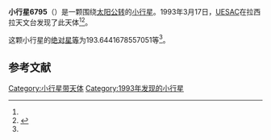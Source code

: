 {{Infobox planet
| bgcolour = #FFFFC0
| name = 6795 Ornskoldsvik
| symbol = 
| image = 
| caption = 
| discovery = yes
| discovery_ref = 
| discoverer = [[UESAC|UESAC]]
| discovery_site = [[拉西拉天文台|拉西拉天文台]] 
| discovered = 1993年3月17日
| designations = yes
| mp_name = 
| named_after = 
| alt_names = 1993 FZ12/ 9561 P-L
| mp_category = [[主带小行星|主带小行星]]
| orbit_ref = <ref name="a">[http://ssd.jpl.nasa.gov/sbdb.cgi?sstr=6795 6795 Ornskoldsvik] {{Wayback|url=http://ssd.jpl.nasa.gov/sbdb.cgi?sstr=6795 |date=20140830212401 }}，小行星數據庫瀏覽器（JPL Small-Body Database Browser）－[[美国国家航空航天局|美国国家航空航天局]]喷气推进实验室</ref>
| epoch = 2456400.5 (2013年4月18日更新)
| aphelion = {{convert|2.96813321294947|AU|km|3|abbr=on|lk=out}}
| perihelion = {{convert|2.317042267535021|AU|km|3|abbr=on}}
| semimajor = {{convert|2.642587740242246|AU|km|3|abbr=on}}
| eccentricity = 0.123191926
| period = 1569.070837 [[日|日]]<br />4.3[[儒略年|儒略年]]
| avg_speed = 
| inclination = 5.054547557522311
| asc_node = 133.9585600740178
| mean_anomaly = 
| arg_peri = 193.6441678557051
| satellites = 
| physical_characteristics = yes
| dimensions = 
| mass = 
| density = 
| surface_grav = 
| escape_velocity = 
| sidereal_day = 
| axial_tilt = 
| pole_ecliptic_lat = 
| pole_ecliptic_lon = 
| albedo = 
| temperatures= 
| temp_name1 = 
| mean_temp_1 = 
| max_temp_1 = 
| temp_name2 = 
| max_temp_2 = 
| spectral_type = 
| abs_magnitude = 193.6441678557051
}}

'''小行星6795'''（{{lang-en|6795 Ornskoldsvik}}）是一颗围绕[[太阳|太阳]][[公转|公转]]的[[小行星|小行星]]。1993年3月17日，[[UESAC|UESAC]]在拉西拉天文台发现了此天体<ref name="a" /><ref>{{cite news|title=小行星列表|url=http://cfa-www.harvard.edu/iau/lists/NumberedMPs.txt|accessdate=2013-07-08|newspaper=哈佛大学|archive-date=2008-05-17|archive-url=https://web.archive.org/web/20080517010638/http://cfa-www.harvard.edu/iau/lists/NumberedMPs.txt|dead-url=no}}</ref>。

这颗小行星的[[绝对星等|绝对星等]]为193.6441678557051等<ref name="a" />。

==参考文献==
{{reflist}}
{{Minor Planet Number|[[小行星6794|小行星6794]]|[[小行星6796|小行星6796]]}}

{{小天体}}

[[Category:小行星带天体|Category:小行星带天体]]
[[Category:1993年发现的小行星|Category:1993年发现的小行星]]

{{asteroid-stub}}